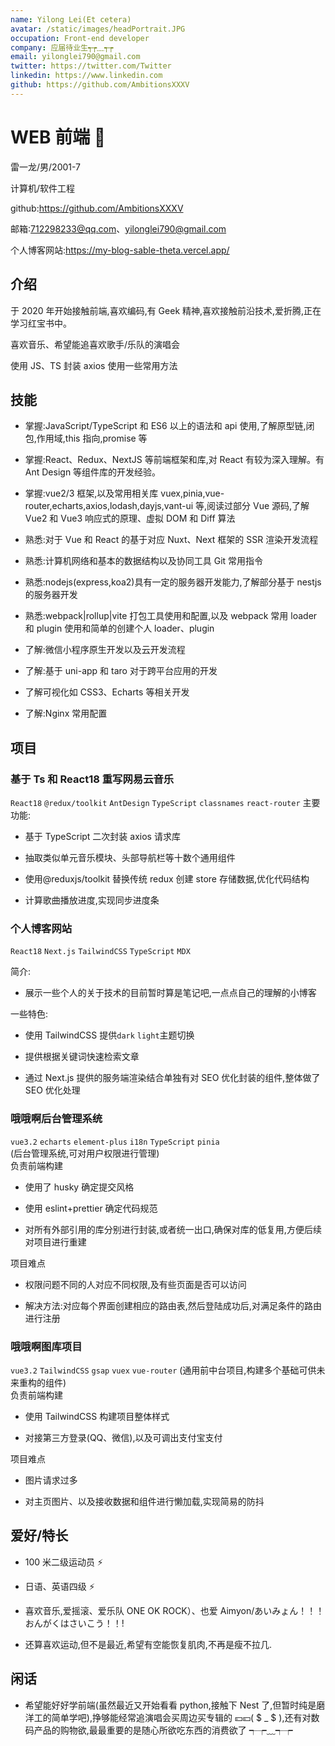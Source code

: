 ```yaml
---
name: Yilong Lei(Et cetera)
avatar: /static/images/headPortrait.JPG
occupation: Front-end developer
company: 应届待业生┭┮﹏┭┮
email: yilonglei790@gmail.com
twitter: https://twitter.com/Twitter
linkedin: https://www.linkedin.com
github: https://github.com/AmbitionsXXXV
---
```


# WEB 前端 👋

雷一龙/男/2001-7

计算机/软件工程

github:https://github.com/AmbitionsXXXV

邮箱:712298233@qq.com、yilonglei790@gmail.com

个人博客网站:https://my-blog-sable-theta.vercel.app/

## 介绍

于 2020 年开始接触前端,喜欢编码,有 Geek 精神,喜欢接触前沿技术,爱折腾,正在学习红宝书中。

喜欢音乐、希望能追喜欢歌手/乐队的演唱会

使用 JS、TS 封装 axios 使用一些常用方法

## 技能

- 掌握:JavaScript/TypeScript 和 ES6 以上的语法和 api 使用,了解原型链,闭包,作用域,this 指向,promise 等

- 掌握:React、Redux、NextJS 等前端框架和库,对 React 有较为深入理解。有 Ant Design 等组件库的开发经验。

- 掌握:vue2/3 框架,以及常用相关库 vuex,pinia,vue-router,echarts,axios,lodash,dayjs,vant-ui 等,阅读过部分 Vue 源码,了解 Vue2 和 Vue3 响应式的原理、虚拟 DOM 和 Diff 算法

- 熟悉:对于 Vue 和 React 的基于对应 Nuxt、Next 框架的 SSR 渲染开发流程

- 熟悉:计算机网络和基本的数据结构以及协同工具 Git 常用指令

- 熟悉:nodejs(express,koa2)具有一定的服务器开发能力,了解部分基于 nestjs 的服务器开发

- 熟悉:webpack|rollup|vite 打包工具使用和配置,以及 webpack 常用 loader 和 plugin 使用和简单的创建个人 loader、plugin

- 了解:微信小程序原生开发以及云开发流程

- 了解:基于 uni-app 和 taro 对于跨平台应用的开发

- 了解可视化如 CSS3、Echarts 等相关开发

- 了解:Nginx 常用配置

## 项目

### 基于 Ts 和 React18 重写网易云音乐

`React18` `@redux/toolkit` `AntDesign` `TypeScript` `classnames` `react-router`
主要功能:

- 基于 TypeScript 二次封装 axios 请求库

- 抽取类似单元音乐模块、头部导航栏等十数个通用组件

- 使用@reduxjs/toolkit 替换传统 redux 创建 store 存储数据,优化代码结构

- 计算歌曲播放进度,实现同步进度条

### 个人博客网站

`React18` `Next.js` `TailwindCSS` `TypeScript` `MDX`

简介:

- 展示一些个人的关于技术的目前暂时算是笔记吧,一点点自己的理解的小博客

一些特色:

- 使用 TailwindCSS 提供`dark` `light`主题切换

- 提供根据关键词快速检索文章

- 通过 Next.js 提供的服务端渲染结合单独有对 SEO 优化封装的组件,整体做了 SEO 优化处理

### 哦哦啊后台管理系统

`vue3.2` `echarts` `element-plus` `i18n` `TypeScript` `pinia`  
(后台管理系统,可对用户权限进行管理)  
负责前端构建

- 使用了 husky 确定提交风格

- 使用 eslint+prettier 确定代码规范

- 对所有外部引用的库分别进行封装,或者统一出口,确保对库的低复用,方便后续对项目进行重建

项目难点

- 权限问题不同的人对应不同权限,及有些页面是否可以访问

- 解决方法:对应每个界面创建相应的路由表,然后登陆成功后,对满足条件的路由进行注册

### 哦哦啊图库项目

`vue3.2` `TailwindCSS` `gsap` `vuex` `vue-router`
(通用前中台项目,构建多个基础可供未来重构的组件)  
负责前端构建

- 使用 TailwindCSS 构建项目整体样式

- 对接第三方登录(QQ、微信),以及可调出支付宝支付

项目难点

- 图片请求过多

- 对主页图片、以及接收数据和组件进行懒加载,实现简易的防抖

## 爱好/特长

- 100 米二级运动员 ⚡

- 日语、英语四级 ⚡

- 喜欢音乐,爱摇滚、爱乐队 ONE OK ROCK）、也爱 Aimyon/あいみょん！！！　　おんがくはさいこう！！!

- 还算喜欢运动,但不是最近,希望有空能恢复肌肉,不再是瘦不拉几.

## 闲话

- 希望能好好学前端(虽然最近又开始看看 python,接触下 Nest 了,但暂时纯是磨洋工的简单学吧),挣够能经常追演唱会买周边买专辑的 💴💴( \$ \_ \$ ),还有对数码产品的购物欲,最最重要的是随心所欲吃东西的消费欲了 ┭┮﹏┭┮
